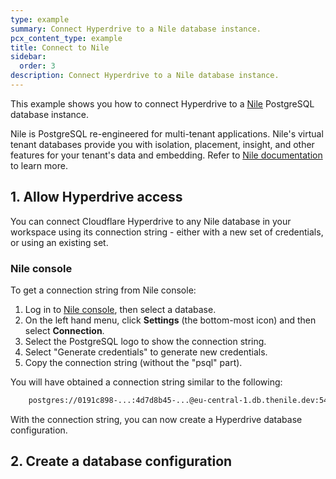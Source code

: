 ```yaml
---
type: example
summary: Connect Hyperdrive to a Nile database instance.
pcx_content_type: example
title: Connect to Nile
sidebar:
  order: 3
description: Connect Hyperdrive to a Nile database instance.
---
```



This example shows you how to connect Hyperdrive to a [Nile](https://thenile.dev) PostgreSQL database instance.

Nile is PostgreSQL re-engineered for multi-tenant applications. Nile's virtual tenant databases provide you with isolation, placement, insight, and other features for your tenant's data and embedding. Refer to [Nile documentation](https://www.thenile.dev/docs/getting-started/whatisnile) to learn more.

## 1. Allow Hyperdrive access

You can connect Cloudflare Hyperdrive to any Nile database in your workspace using its connection string - either with a new set of credentials, or using an existing set.

### Nile console

To get a connection string from Nile console:

1. Log in to [Nile console](https://console.thenile.dev), then select a database.
2. On the left hand menu, click **Settings** (the bottom-most icon) and then select **Connection**.
3. Select the PostgreSQL logo to show the connection string.
4. Select "Generate credentials" to generate new credentials.
5. Copy the connection string (without the "psql" part).

You will have obtained a connection string similar to the following:

```txt
    postgres://0191c898-...:4d7d8b45-...@eu-central-1.db.thenile.dev:5432/my_database
```

With the connection string, you can now create a Hyperdrive database configuration.

## 2. Create a database configuration

<Render file="create-hyperdrive-config" />





